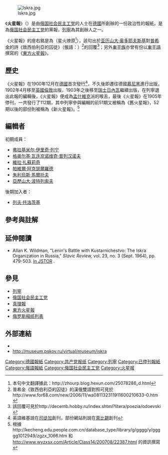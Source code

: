 [[File:Iskra.jpg|thumb]]

《'''火星報'''》（{{lang-ru|Искра|translit=Iskra|lit=火星}}）是由[[俄国社会民主工党|俄国社会民主工党]]的人士在[[德國|德國]]所創辦的一份政治性的報紙，是為[[俄国社会民主工党|俄国社会民主工党]]的黨報，[[列寧|列寧]]為其創辦人之一。

《火星報》的座右銘是為{{lang|ru|Из искры возгорится пламя}}（星火燎原<ref>本句中文翻譯據此：http://zhourp.blog.hexun.com/25078286_d.html</ref>），該句出於[[亚历山大·奥多耶夫斯基|亚历山大·奥多耶夫斯基]]對[[普希金|普希金]]的詩《致西伯利亞的囚徒》（俄語：{{lang|ru|В Сибирь}}）<ref>普希金《致西伯利亞的囚徒》的漢俄雙語對照可見於http://www.for68.com/new/2006/11/wa081132311911600210633-0.htm {{Wayback|url=http://www.for68.com/new/2006/11/wa081132311911600210633-0.htm |date=20110228061856 }}</ref>的回覆<ref>該回覆可見於http://decemb.hobby.ru/index.shtml?litera/poezia/odoevski {{webarchive|url=https://web.archive.org/web/20160309162452/http://decemb.hobby.ru/index.shtml?litera%2Fpoezia%2Fodoevski |date=2016-03-09 }}</ref>；另外[[東干族|東干族]]亦曾有份以[[東干語|東干語]]撰寫的《[[東方火星報|東方火星報]]》。

==歷史==
《火星報》在1900年12月在[[德國|德國]]首次發行<ref>英語維基說在[[司徒加|司徒加]]創刊，部份網站則說在[[萊比錫|萊比錫]]創刊</ref>，不久後即遷往德國[[慕尼黑|慕尼黑]]進行出版，1902年4月移至[[英國|英國]][[倫敦|倫敦]]出版，1903年之後移至[[瑞士|瑞士]][[日內瓦|日內瓦]]繼續出版，在列寧退出此報的編輯後，《火星報》便成為[[孟什維克|孟什維克]]派的喉舌，最後《火星報》在1905年停刊，一共發行了112期，其中列寧參與編輯的前51期又被稱為《舊火星報》，52期以後的部份則被稱為《新火星報》。<ref>根據http://kecheng.edu.people.com.cn/database_type/library/g/gggg/y/ggggg1012949/zgzx_1066.htm{{dead link|date=2018年3月 |bot=InternetArchiveBot |fix-attempted=yes }} 和 http://www.wyzxsx.com/Article/Class14/200708/22387.html{{Dead link|date=2018年8月 |bot=InternetArchiveBot |fix-attempted=yes }} 的資訊撰寫</ref>

==編輯者==
初期成員：
* [[弗拉基米尔·伊里奇·列宁|弗拉基米尔·伊里奇·列宁]]
* [[格奥尔基·瓦连京诺维奇·普列汉诺夫|格奥尔基·瓦连京诺维奇·普列汉诺夫]]
* [[維拉·扎蘇莉奇|維拉·扎蘇莉奇]]
* [[帕維爾·阿克瑟爾羅德|帕維爾·阿克瑟爾羅德]]
* [[朱利烏斯·馬爾托夫|朱利烏斯·馬爾托夫]]
* [[亞歷山大·波特列索夫|亞歷山大·波特列索夫]]

後期加入者：
*[[列夫·托洛茨基|列夫·托洛茨基]]

==參考與註解==
{{reflist|2}}

==延伸閱讀==
{{refbegin}}
* Allan K. Wildman, "Lenin's Battle with Kustarnichestvo: The Iskra Organization in Russia," ''Slavic Review,'' vol. 23, no. 3 (Sept. 1964), pp. 479-503. [http://www.jstor.org/stable/2492685 In JSTOR] {{Wayback|url=http://www.jstor.org/stable/2492685 |date=20160412090625 }}.
{{refend}}

==參見==
{{div col|cols=2}}
*[[列寧|列寧]]
*[[俄国社会民主工党|俄国社会民主工党]]
*[[真理報|真理報]]
*[[東方火星報|東方火星報]]
*[[俄罗斯报纸列表|俄罗斯报纸列表]]
{{div col end}}

==外部連結==
* [https://web.archive.org/web/20140924081454/http://slovari.yandex.ru/~%D0%BA%D0%BD%D0%B8%D0%B3%D0%B8/%D0%91%D0%A1%D0%AD/«Искра»%20(газета)/ {{lang|ru|статья «Искра» в БСЭ}}]
* http://museum.pskov.ru/virtual/museum/iskra {{Wayback|url=http://museum.pskov.ru/virtual/museum/iskra |date=20120926144047 }}

{{Russian newspapers|state=autocollapse}}

[[Category:德國報紙|Category:德國報紙]]
[[Category:共产党报纸|Category:共产党报纸]]
[[Category:列寧|Category:列寧]]
[[Category:已停刊報紙|Category:已停刊報紙]]
[[Category:俄語報紙|Category:俄語報紙]]
[[Category:俄国社会民主工党|Category:俄国社会民主工党]]
[[Category:火星报|Category:火星报]]